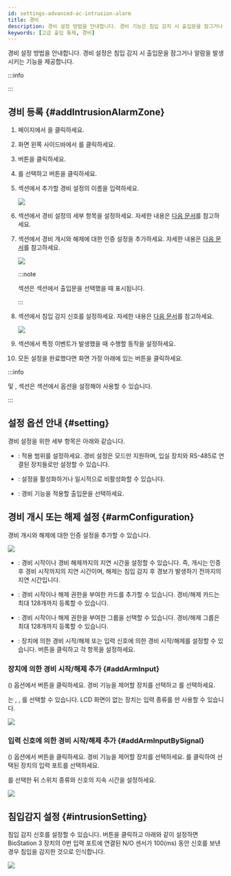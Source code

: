 ```yaml
---
id: settings-advanced-ac-intrusion-alarm
title: 경비
description: 경비 설정 방법을 안내합니다. 경비 기능은 침입 감지 시 출입문을 잠그거나 알람을 발생시키는 기능을 제공합니다.
keywords: [고급 출입 통제, 경비]
---
```


경비 설정 방법을 안내합니다. 경비 설정은 침입 감지 시 출입문을 잠그거나 알람을 발생시키는 기능을 제공합니다.

:::info

<Glossary termid='intrusion_alarm_zone' />

:::

## 경비 등록 {#addIntrusionAlarmZone}

1. <Cmd sid='shell.header.launcher' /> 페이지에서 <Cmd sid='shell.header.setting' />을 클릭하세요.

1. 화면 왼쪽 사이드바에서 <Cmd sid='setting.menu.advancedAc.root' />를 클릭하세요.

1. <Cmd sid='button.func.addZone' product='2' /> 버튼을 클릭하세요.

1. <Cmd sid='zone.intrusion' product='2' />를 선택하고 <Cmd sid='button.apply' product='2' /> 버튼을 클릭하세요.

1. <Cmd sid='common.info' product='2' /> 섹션에서 추가할 경비 설정의 이름을 입력하세요.

    <Image src='/img/biostarx-settings-adv-ac-add-intrusion.png' />

1. <Cmd sid='common.setting' product='2' /> 섹션에서 경비 설정의 세부 항목을 설정하세요. 자세한 내용은 [다음 문서](#setting)를 참고하세요.

1. <Cmd sid='zone.intrusion.armConfiguration' product='2' /> 섹션에서 경비 개시와 해제에 대한 인증 설정을 추가하세요. 자세한 내용은 [다음 문서](#armConfiguration)를 참고하세요.

    <Image src='/img/biostarx-settings-adv-ac-add-intrusion-set-arm.png' />

    :::note

    <Cmd sid='zone.intrusion.armConfiguration' product='2' /> 섹션은 <Cmd sid='common.info' product='2' /> 섹션에서 출입문을 선택했을 때 표시됩니다.

    :::

1. <Cmd sid='zone.intrusion.intrusionSetting' product='2' /> 섹션에서 침입 감지 신호를 설정하세요. 자세한 내용은 [다음 문서](#intrusionSetting)를 참고하세요.

    <Image src='/img/biostarx-settings-adv-ac-add-intrusion-set-intrusion.png' />

1. <Cmd sid='common.alarm' product='2' /> 섹션에서 특정 이벤트가 발생했을 때 수행할 동작을 설정하세요.

1. 모든 설정을 완료했다면 화면 가장 아래에 있는 <Cmd sid='button.apply' product='2' /> 버튼을 클릭하세요.

:::info

<Cmd sid='zone.intrusion.armConfiguration' product='2' /> 및 <Cmd sid='zone.intrusion.intrusionSetting' product='2' />, <Cmd sid='common.alarm' product='2' /> 섹션은 <Cmd sid='common.setting' product='2' /> 섹션에서 <Cmd sid='zone.pause.doorselected' product='2' /> 옵션을 설정해야 사용할 수 있습니다.

:::


## 설정 옵션 안내 {#setting}

경비 설정을 위한 세부 항목은 아래와 같습니다.

* <Cmd sid='zone.globalZone' product='2' />: 적용 범위를 설정하세요. 경비 설정은 <Cmd sid='zone.globalZone.local' product='2' /> 모드만 지원하며, 입실 장치와 RS-485로 연결된 장치들로만 설정할 수 있습니다.

* <Cmd sid='zone.pause.activatedAndDeactivated' product='2' />: 설정을 활성화하거나 일시적으로 비활성화할 수 있습니다.

* <Cmd sid='zone.pause.doorselected' product='2' />: 경비 기능을 적용할 출입문을 선택하세요.


## 경비 개시 또는 해제 설정 {#armConfiguration}

경비 개시와 해제에 대한 인증 설정을 추가할 수 있습니다.

<Image src='/img/biostarx-settings-adv-ac-add-intrusion-set-arm.png' />

* <Cmd sid='zone.intrusion.delayTime' product='2' />: 경비 시작이나 경비 해제까지의 지연 시간을 설정할 수 있습니다. 즉, 개시는 인증 후 경비 시작까지의 지연 시간이며, 해제는 침입 감지 후 경보가 발생하기 전까지의 지연 시간입니다.

* <Cmd sid='zone.intrusion.accessCard' product='2' />: 경비 시작이나 해제 권한을 부여한 카드를 추가할 수 있습니다. 경비/해제 카드는 최대 128개까지 등록할 수 있습니다.

* <Cmd sid='zone.intrusion.accessGroup' product='2' />: 경비 시작이나 해제 권한을 부여한 그룹을 선택할 수 있습니다. 경비/해제 그룹은 최대 128개까지 등록할 수 있습니다.

* <Cmd sid='zone.intrusion.armInput' product='2' />: 장치에 의한 경비 시작/해제 또는 입력 신호에 의한 경비 시작/해제를 설정할 수 있습니다. <Cmd sid='button.plusAdd' product='2' /> 버튼을 클릭하고 각 항목을 설정하세요.

### 장치에 의한 경비 시작/해제 추가 {#addArmInput}

<Cmd sid='zone.intrusion.armInput' product='2' /> (<Cmd sid='common.device' product='2' />) 옵션에서 <Cmd sid='button.plusAdd' product='2' /> 버튼을 클릭하세요. 경비 기능을 제어할 장치를 선택하고 <Cmd sid='zone.intrusion.armType' product='2' />를 선택하세요.

<Cmd sid='zone.intrusion.inputType' product='2' />는 <Cmd sid='zone.intrusion.inputType.card' product='2' />, <Cmd sid='zone.intrusion.inputType.key' product='2' />, <Cmd sid='zone.intrusion.inputType.cardOrKey' product='2' />를 선택할 수 있습니다. LCD 화면이 없는 장치는 입력 종류를 <Cmd sid='zone.intrusion.inputType.card' product='2' />만 사용할 수 있습니다.

<Image src='/img/biostarx-settings-advanced-ac-intusion-add-device.png' />


### 입력 신호에 의한 경비 시작/해제 추가 {#addArmInputBySignal}

<Cmd sid='zone.intrusion.armInput' product='2' /> (<Cmd sid='zone.intrusion.inputType.input' product='2' />) 옵션에서 <Cmd sid='button.plusAdd' product='2' /> 버튼을 클릭하세요. 경비 기능을 제어할 장치를 선택하세요. <Cmd sid='zone.intrusion.inputType.port' product='2' />를 클릭하여 선택된 장치의 입력 포트를 선택하세요.

<Cmd sid='zone.intrusion.armType' product='2' />를 선택한 뒤 스위치 종류와 신호의 지속 시간을 설정하세요.

<Image src='/img/biostarx-settings-advanced-ac-intusion-add-signal.png' />


## 침입감지 설정 {#intrusionSetting}

침입 감지 신호를 설정할 수 있습니다. <Cmd sid='button.addplus' product='2' /> 버튼을 클릭하고 아래와 같이 설정하면 BioStation 3 장치의 0번 입력 포트에 연결된 N/O 센서가 100(ms) 동안 신호를 보낸 경우 침입을 감지한 것으로 인식합니다.

<Image src='/img/biostarx-settings-advanced-ac-intusion-detect-settings.png' />